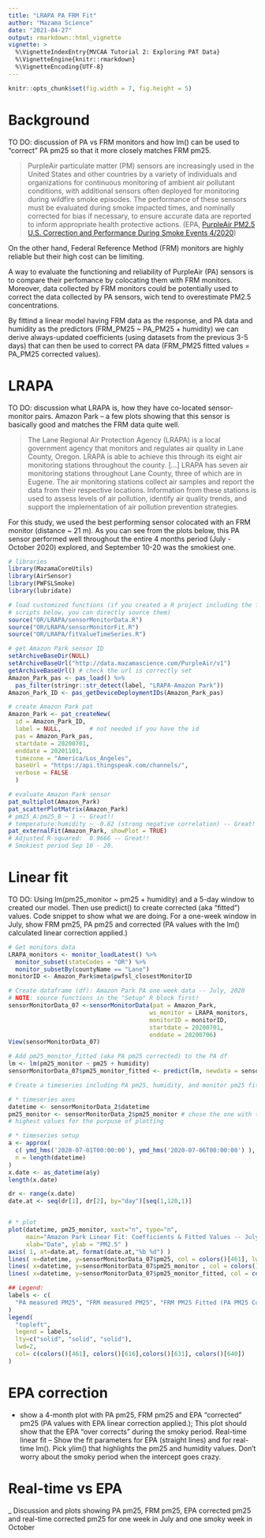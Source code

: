 ```yaml
---
title: "LRAPA PA FRM Fit"
author: "Mazama Science"
date: "2021-04-27"
output: rmarkdown::html_vignette
vignette: >
  %\VignetteIndexEntry{MVCAA Tutorial 2: Exploring PAT Data}
  %\VignetteEngine{knitr::rmarkdown}
  %\VignetteEncoding{UTF-8}
---
```


```r
knitr::opts_chunk$set(fig.width = 7, fig.height = 5)
```

# Background 
TO DO: discussion of PA vs FRM monitors and how lm() can be used to "correct" PA pm25 so that it more closely matches FRM pm25.

 
> PurpleAir particulate matter (PM) sensors are increasingly used in the United 
States and other countries by a variety of individuals and organizations for 
continuous monitoring of ambient air pollutant conditions, with additional 
sensors often deployed for monitoring during wildfire smoke episodes. 
The performance of these sensors must be evaluated during smoke impacted times, 
and nominally corrected for bias if necessary, to ensure accurate data are 
reported to inform appropriate health protective actions. (EPA, [PurpleAir 
PM2.5 U.S. Correction and Performance During Smoke Events 4/2020](https://cfpub.epa.gov/si/si_public_record_report.cfm?Lab=CEMM&dirEntryId=349513)) 

On the other hand, Federal Reference Method (FRM) monitors are highly reliable 
but their high cost can be limiting. 

A way to evaluate the functioning and reliability of PurpleAir (PA) sensors is 
to compare their perfomance by colocating them with FRM monitors. Moreover, 
data collected by FRM monitors could be potentially used to correct the data 
collected by PA sensors, wich tend to overestimate PM2.5 concentrations. 

By fittind a linear model having FRM data as the response, and PA data and humidity 
as the predictors (FRM_PM25 ~ PA_PM25 + humidity) we can derive always-updated 
coefficients (using datasets from the previous 3-5 days) that can then be used 
to correct PA data (FRM_PM25 fitted values = PA_PM25 corrected values).  

# LRAPA 
TO DO: discussion what LRAPA is, how they have co-located sensor-monitor pairs.
 Amazon Park -- a few plots showing that this sensor is basically good and matches the FRM data quite well.
 

> The Lane Regional Air Protection Agency (LRAPA) is a local government agency that monitors and regulates air quality in Lane County, Oregon. LRAPA is able to achieve this through its eight air monitoring stations throughout the county.
[...] LRAPA has seven air monitoring stations throughout Lane County, three of which are in Eugene. The air monitoring stations collect air samples and report the data from their respective locations. Information from these stations is used to assess levels of air pollution, identify air quality trends, and support the implementation of air pollution prevention strategies. 

For this study, we used the best performing sensor colocated with an FRM monitor (distance ~ 21 m). As you can see from the plots below, this PA sensor performed well throughout the entire 4 months period (July - October 2020) explored, and September 10-20 was the smokiest one. 

```r
# libraries 
library(MazamaCoreUtils)
library(AirSensor)
library(PWFSLSmoke)
library(lubridate)

# load customized functions (if you created a R project including the functions 
# scripts below, you can directly source them)
source("OR/LRAPA/sensorMonitorData.R")
source("OR/LRAPA/sensorMonitorFit.R")
source("OR/LRAPA/fitValueTimeSeries.R")
```

```r
# get Amazon Park sensor ID
setArchiveBaseDir(NULL)
setArchiveBaseUrl("http://data.mazamascience.com/PurpleAir/v1")
getArchiveBaseUrl() # check the url is correctly set
Amazon_Park_pas <- pas_load() %>%
  pas_filter(stringr::str_detect(label, "LRAPA-Amazon Park"))
Amazon_Park_ID <- pas_getDeviceDeploymentIDs(Amazon_Park_pas)

# create Amazon Park pat 
Amazon_Park <- pat_createNew(
  id = Amazon_Park_ID,
  label = NULL,        # not needed if you have the id
  pas = Amazon_Park_pas,  
  startdate = 20200701,
  enddate = 20201101,
  timezone = "America/Los_Angeles",
  baseUrl = "https://api.thingspeak.com/channels/",
  verbose = FALSE
  )

# evaluate Amazon Park sensor 
pat_multiplot(Amazon_Park)
pat_scatterPlotMatrix(Amazon_Park)
# pm25_A:pm25_B ~ 1 -- Great!!
# temperature:humidity ~ -0.82 (strong negative correlation) -- Great!
pat_externalFit(Amazon_Park, showPlot = TRUE)
# Adjusted R-squared:  0.9666 -- Great!!
# Smokiest period Sep 10 - 20. 
```

 
# Linear fit 
TO DO: Using lm(pm25_monitor ~ pm25 + humidity) and a 5-day window to created our model. Then use predict() to create corrected (aka "fitted") values. Code snippet to show what we are doing. For a one-week window in July, show FRM pm25, PA pm25 and corrected (PA values with the lm() calculated linear correction applied.)

```r
# Get monitors data 
LRAPA_monitors <- monitor_loadLatest() %>%
  monitor_subset(stateCodes = "OR") %>%
  monitor_subsetBy(countyName == "Lane")
monitorID <- Amazon_Park$meta$pwfsl_closestMonitorID

# Create dataframe (df): Amazon Park PA one-week data -- July, 2020
# NOTE: source functions in the "Setup" R block first!
sensorMonitorData_07 <-sensorMonitorData(pat = Amazon_Park,
                                        ws_monitor = LRAPA_monitors,
                                        monitorID = monitorID,
                                        startdate = 20200701,
                                        enddate = 20200706)
View(sensorMonitorData_07)

# Add pm25_monitor_fitted (aka PA pm25 corrected) to the PA df
lm <- lm(pm25_monitor ~ pm25 + humidity)
sensorMonitorData_07$pm25_monitor_fitted <- predict(lm, newdata = sensorMonitorData_07)

# Create a timeseries including PA pm25, humidity, and monitor pm25 fitted values:

# * timeseries axes
datetime <- sensorMonitorData_2$datetime
pm25_monitor <- sensorMonitorData_2$pm25_monitor # chose the one with the 
# highest values for the purpuse of plotting

# * timeseries setup
a <- approx(
  c( ymd_hms('2020-07-01T00:00:00'), ymd_hms('2020-07-06T00:00:00') ),
  n = length(datetime)
)
x.date <- as_datetime(a$y)
length(x.date)

dr <- range(x.date)
date.at <- seq(dr[1], dr[2], by="day")[seq(1,120,1)]


# * plot 
plot(datetime, pm25_monitor, xaxt="n", type="n", 
     main="Amazon Park Linear Fit: Coefficients & Fitted Values -- July 01-05, 2020",
     xlab="Date", ylab = "PM2.5" )
axis( 1, at=date.at, format(date.at,"%b %d") )
lines( x=datetime, y=sensorMonitorData_07$pm25, col = colors()[461], lwd=2)
lines( x=datetime, y=sensorMonitorData_07$pm25_monitor , col = colors()[631], lwd=2)
lines( x=datetime, y=sensorMonitorData_07$pm25_monitor_fitted, col = colors()[640], lwd=2)

## Legend:
labels <- c(
  "PA measured PM25", "FRM measured PM25", "FRM PM25 Fitted (PA PM25 Corrected)"
)
legend(
  "topleft",
  legend = labels,
  lty=c("solid", "solid", "solid"),
  lwd=2,
  col= c(colors()[461], colors()[616],colors()[631], colors()[640])
)
```


# EPA correction 
- show a 4-month plot with PA pm25, FRM pm25 and EPA "corrected" pm25 (PA values with EPA linear correction applied.); This plot should show that the EPA "over corrects" during the smoky period.
 Real-time linear fit -- Show the fit parameters for EPA (straight lines) and for real-time lm(). Pick ylim() that highlights the pm25 and humidity values. Don't worry about the smoky period when the intercept goes crazy.

# Real-time vs EPA 
_ Discussion and plots showing PA pm25, FRM pm25, EPA corrected pm25 and real-time corrected pm25 for one week in July and one smoky week in October
